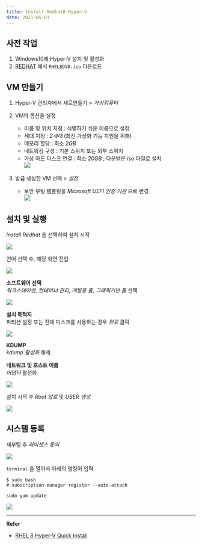 ```yaml
---
title: Install Redhat8 Hyper-V
date: 2021-05-01
---
```


## 사전 작업

1. Windows10에 Hyper-V 설치 및 활성화
2. [REDHAT](https://developers.redhat.com/products/rhel/download) 에서 `RHEL8DVD.iso` 다운로드



## VM 만들기

1. Hyper-V 관리자에서 새로만들기 > *가상컴퓨터*
2. VM의 옵션을 설정
    - 이름 및 위치 지정 : 식별하기 쉬운 이름으로 설정
    - 세대 지정 : *2세대* (최신 가상화 기능 지원을 위해)
    - 메모리 할당 : 최소 *2GB*
    - 네트워킹 구성 : 기본 스위치 또는 외부 스위치
    - 가상 하드 디스크 연결 : 최소 *20GB* , 다운받은 *iso* 파일로 설치  
    ![](https://github.com/MiryangJung/TIL/blob/master/assets/images/Hyper-V/Redhat8/1.PNG?raw=true)

3. 방금 생성한 VM 선택 > *설정*
    - 보안 부팅 템플릿을 *Microsoft UEFI 인증 기관* 으로 변경  
![](https://github.com/MiryangJung/TIL/blob/master/assets/images/Hyper-V/Redhat8/2.PNG?raw=true)



## 설치 및 실행

*Install Redhat* 을 선택하여 설치 시작

![](https://github.com/MiryangJung/TIL/blob/master/assets/images/Hyper-V/Redhat8/3.PNG?raw=true)

언어 선택 후, 해당 화면 진입

![](https://github.com/MiryangJung/TIL/blob/master/assets/images/Hyper-V/Redhat8/4.PNG?raw=true)

__소프트웨어 선택__   
*워크스테이션*, *컨테이너 관리*, *개발용 툴*, *그래픽기반 툴* 선택

![](https://github.com/MiryangJung/TIL/blob/master/assets/images/Hyper-V/Redhat8/5.PNG?raw=true)

__설치 목적지__   
파티션 설정 또는 전체 디스크를 사용하는 경우 *완료* 클릭

![](https://github.com/MiryangJung/TIL/blob/master/assets/images/Hyper-V/Redhat8/6.PNG?raw=true)

__KDUMP__   
*kdump 활성화* 해제

__네트워크 및 호스트 이름__   
*어댑터* 활성화

![](https://github.com/MiryangJung/TIL/blob/master/assets/images/Hyper-V/Redhat8/7.PNG?raw=true)

설치 시작 후 *Root 암호* 및 *USER 생성*

![](https://github.com/MiryangJung/TIL/blob/master/assets/images/Hyper-V/Redhat8/8.PNG?raw=true)


## 시스템 등록

재부팅 후 *라이센스 동의*

![](https://github.com/MiryangJung/TIL/blob/master/assets/images/Hyper-V/Redhat8/9.PNG?raw=true)

`terminal` 을 열어서 아래의 명령어 입력

```shell
$ sudo bash
# subscription-manager register --auto-attach
```

```shell
sudo yum update
```

![](https://github.com/MiryangJung/TIL/blob/master/assets/images/Hyper-V/Redhat8/10.PNG?raw=true)



---
__Refer__  
- [RHEL 8 Hyper-V Quick Install](https://developers.redhat.com/rhel8/install-rhel8-hyperv)